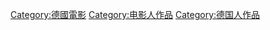 
[[Category:德國電影|Category:德國電影]]
[[Category:电影人作品|Category:电影人作品]]
[[Category:德国人作品|Category:德国人作品]]
